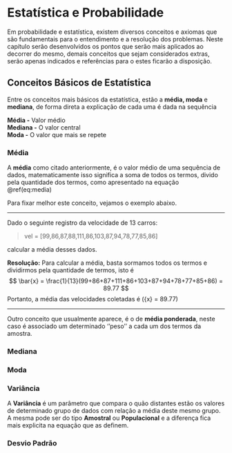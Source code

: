 # Estatística e Probabilidade 
Em probabilidade e estatística, existem diversos conceitos e axiomas que são fundamentais para o entendimento e a resolução dos problemas. Neste capítulo serão desenvolvidos os pontos que serão mais aplicados ao decorrer do mesmo, demais conceitos que sejam considerados extras, serão apenas indicados e referências para o estes ficarão a disposição.

## Conceitos Básicos de Estatística
Entre os conceitos mais básicos da estatística, estão a **média, moda** e **mediana**, de forma direta a explicação de cada uma é dada na sequência

**Média -** Valor médio\
**Mediana -** O valor central\
**Moda -** O valor que mais se repete

### Média
A **média** como citado anteriormente, é o valor médio de uma sequência de dados, matematicamente isso significa a soma de todos os termos, divido pela quantidade dos termos, como apresentado na equação \@ref(eq:media)

\begin{equation}
  \bar{x} = \frac{1}{n} \sum_{i=1}^n x_i
  (\#eq:media)
\end{equation}

Para fixar melhor este conceito, vejamos o exemplo abaixo.

---------------------------  

::: {.example} 
Dado o seguinte registro da velocidade de 13 carros: 

>vel = [99,86,87,88,111,86,103,87,94,78,77,85,86]  

calcular a média desses dados.

**Resolução:** Para calcular a média, basta sormamos todos os termos e dividirmos pela quantidade de termos, isto é
$$
\bar{x} = \frac{1}{13}(99+86+87+111+86+103+87+94+78+77+85+86) = 89.77
$$
Portanto, a média das velocidades coletadas é \(\bar{x} = 89.77\)
:::  

---------------------------  

Outro conceito que usualmente aparece, é o de **média ponderada**, neste caso é associado um determinado ''peso'' a cada um dos termos da amostra.


### Mediana

### Moda

### Variância
A **Variância** é um parâmetro que compara o quão distantes estão os valores de determinado grupo de dados com relação a média deste mesmo grupo. A mesma pode ser do tipo **Amostral** ou **Populacional** e a diferença fica mais explicita na equação que as definem.


### Desvio Padrão

